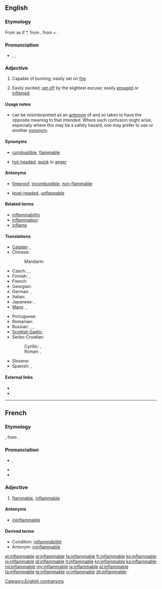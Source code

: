 ==English==

===Etymology===
From {{etyl|la}} as if *{{term||inflammabilis|lang=la}}, from {{term|inflammare||to set on fire}}, from {{term|in||in, on}} + {{term|flamma||flame}}.

===Pronunciation===
* {{enPR|ĭnʹflăm-ə-bəl}}, {{IPA|/ɪnˈflæməbəl/}}, {{SAMPA|/In"fl{m@b@l/}}

===Adjective===
{{en-adj}}

# Capable of burning; easily set on [[fire]].
# {{figuratively}} Easily excited; [[set off]] by the slightest excuse; easily [[enrage]]d or [[inflame]]d.

====Usage notes====
* {{term||Inflammable}} can be misinterpreted as an [[antonym]] of {{term|flammable}} and so taken to have the opposite meaning to that intended. Where such confusion might arise, especially where this may be a safety hazard, one may prefer to use {{term|flammable}} or another [[synonym]].

====Synonyms====
* {{sense|capable of burning}} [[combustible]], [[flammable]]
* {{sense|easily excited}} [[hot-headed]], [[quick]] to [[anger]]

====Antonyms====
* {{sense|capable of burning}} [[fireproof]], [[incombustible]], [[non-flammable]]
* {{sense|easily excited}} [[level-headed]], [[unflappable]]

====Related terms====
* [[inflammability]]
* [[inflammation]]
* [[inflame]]

====Translations====
{{trans-top|capable of burning}}
* [[Catalan]]: {{t|ca|inflamable}}, {{t|ca|combustible}}
* Chinese:
*: Mandarin: {{t|zh|易燃的|tr=yìrán de|sc=Hani}}
* Czech: {{t|cs|vznětlivý}}, {{t|cs|zápalný}}, {{t|cs|hořlavý}}
* Finnish: {{t-|fi|palava}}, {{t-|fi|tulenarka}}
* French: {{t+|fr|inflammable}}
* Georgian: {{t|ka|აალებადი|sc=Geor|xs=Georgian}}
* German: {{t+|de|brennbar}}, {{t-|de|entflammbar}}
* Italian: {{t+|it|infiammabile}}
* Japanese: {{t|ja|引火性の|tr=いんかせいの, inkasei no|sc=Jpan}}, {{t|ja|可燃|tr=kanen|sc=Jpan}}
* [[Manx]]: {{t|gv|so-lostey}}, {{t|gv|so-ghreesaghey}}
{{trans-mid}}
* Portuguese: {{t+|pt|inflamável}}
* Romanian: {{t|ro|inflamabil}}
* Russian: {{t|ru|легковоспламеняющийся|tr=lexkovosplamenjájuščijsja|sc=Cyrl}}, {{t|ru|воспламеняющийся|tr=vosplamenjájuščijsja|sc=Cyrl}}, {{t|ru|горючий|tr=gorjúčij|sc=Cyrl}}
* [[Scottish Gaelic]]: {{t|gd|loisgeach}}
* Serbo-Croatian:
*: Cyrillic: {{t|sh|горљив|alt=го̀рљив|sc=Cyrl}}, {{t|sh|горив|alt=го̀рив|sc=Cyrl}}
*: Roman: {{t|sh|gorljiv|alt=gòrljiv}}, {{t|sh|goriv|alt=gòriv}}
* Slovene: {{t|sl|vnetljivo|n}}
* Spanish: {{t+|es|inflamable}}, {{t+|es|combustible}}
{{trans-bottom}}

====External links====
* {{R:Webster 1913}}
* {{R:Century 1911}}

[[Category:English contranyms]]

----

==French==

===Etymology===
{{etyl|frm|fr}} {{suffix|inflammer|able|lang=fr}}, from {{etyl|la|fr}} {{term|inflammabilis|lang=la}}.

===Pronunciation===
* {{IPA|/ɛ̃.fla.mabl/|lang=fr}}, {{X-SAMPA|/E~.fla.mabl/|lang=fr}}
* {{homophones|inflammables|lang=fr}}
* {{hyphenation|in|fla|mmable|lang=fr}}

===Adjective===
{{fr-adj-mf}}

# [[flammable]], [[inflammable#English|inflammable]]

====Antonyms====
* [[ininflammable]]

====Derived terms====
* Condition: [[inflammabilité]]
* Antonym: [[ininflammable]]

[[et:inflammable]]
[[el:inflammable]]
[[fa:inflammable]]
[[fr:inflammable]]
[[ko:inflammable]]
[[io:inflammable]]
[[id:inflammable]]
[[it:inflammable]]
[[kn:inflammable]]
[[ka:inflammable]]
[[ml:inflammable]]
[[my:inflammable]]
[[ja:inflammable]]
[[pl:inflammable]]
[[ta:inflammable]]
[[te:inflammable]]
[[vi:inflammable]]
[[zh:inflammable]]